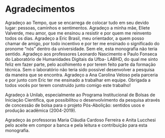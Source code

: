 # Agradecimentos {.unnumbered}

Agradeço ao Tempo, que se encarrega de colocar tudo em seu devido lugar: pessoas, caminhos e sentimentos. Agradeço a minha mãe, Eliete Valverde, meu amor, que me ensinou a resistir e por quem me reinvento todos os dias. Agradeço a Eric Brasil, meu orientador, a quem posso chamar de amigo, por todo incentivo e por ter me ensinado o significado do pronome “nós” dentro da universidade. Sem ele, esta monografia não teria sentido. Agradeço aos professores Leonardo Nascimento e Paulo Fonseca do Laboratório de Humanidades Digitais da Ufba- LABHD, do qual me sinto feliz em fazer parte, pelo acolhimento e por terem feito parte da formação técnica. Sem o laboratório não teria sido possível desenvolver a pesquisa da maneira que se encontra. Agradeço a Ana Carolina Veloso pela parceria e por junto com Eric ter me ensinado a trabalhar em equipe. Obrigada a todos vocês por terem construído junto comigo este trabalho!

Agradeço à Unilab, especialmente ao Programa Institucional de Bolsas de Iniciação Científica, que possibilitou o desenvolvimento da pesquisa através de concessão de bolsa para o projeto Pós-Abolição: sentidos usos e produção acadêmica (2004-2019).

Agradeço às professoras Maria Cláudia Cardoso Ferreira e Anita Lucchesi pelo aceite em compor a banca e pela leitura e contribuição para esta monografia.
